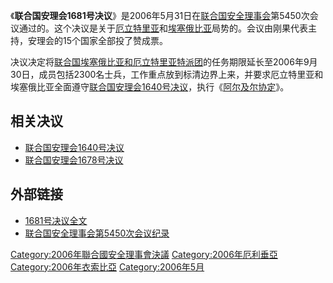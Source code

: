 {{Infobox UN resolution
|number = 1681
|organ = SC
|date = 5月31日
|year = 2006年
|meeting = 5450
|code = S/RES/1681
|document = http://daccess-dds-ny.un.org/doc/UNDOC/GEN/N06/370/45/PDF/N0637045.pdf?OpenElement
|for = 15 
|abstention = 0 
|against = 0
|subject = 衣索比亚与厄立垂亚局势
|result = 通过
|image = Ethiopia sat.png
|caption = 埃塞尔比亚地形图
}}
《'''联合国安理会1681号决议'''》是2006年5月31日在[[联合国安全理事会|联合国安全理事会]]第5450次会议通过的。这个决议是关于[[厄立特里亚|厄立特里亚]]和[[埃塞俄比亚|埃塞俄比亚]]局势的。会议由刚果代表主持，安理会的15个国家全部投了赞成票。

决议决定将[[联合国埃塞俄比亚和厄立特里亚特派团|联合国埃塞俄比亚和厄立特里亚特派团]]的任务期限延长至2006年9月30日，成员包括2300名士兵，工作重点放到标清边界上来，并要求厄立特里亚和埃塞俄比亚全面遵守[[联合国安理会1640号决议|联合国安理会1640号决议]]，执行《[[阿尔及尔协定|阿尔及尔协定]]》。

== 相关决议 ==
*[[联合国安理会1640号决议|联合国安理会1640号决议]]
*[[联合国安理会1678号决议|联合国安理会1678号决议]]

== 外部链接 ==
*[http://www.un.org/chinese/aboutun/prinorgs/sc/sres/06/s1681.htm 1681号决议全文]
*[http://www.un.org/zh/documents/view_doc.asp?symbol=S/PV.5450&Lang=C 联合国安全理事会第5450次会议纪录]

{{UNSCR 2006}}

[[Category:2006年聯合國安全理事會決議|Category:2006年聯合國安全理事會決議]]
[[Category:2006年厄利垂亞|Category:2006年厄利垂亞]]
[[Category:2006年衣索比亞|Category:2006年衣索比亞]]
[[Category:2006年5月|Category:2006年5月]]